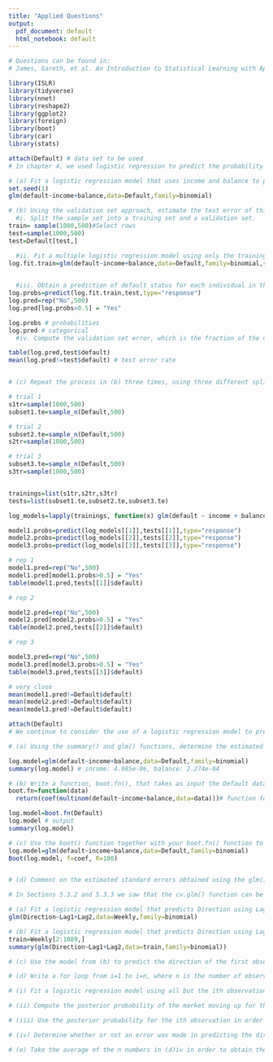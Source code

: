 ```yaml
---
title: "Applied Questions"
output:
  pdf_document: default
  html_notebook: default
---
```


```r
# Questions can be found in:
# James, Gareth, et al. An Introduction to Statistical Learning with Applications in R. Springer, 2013.
```


```r
library(ISLR)
library(tidyverse)
library(nnet)
library(reshape2)
library(ggplot2)
library(foreign)
library(boot)
library(car)
library(stats)
```


```r
attach(Default) # data set to be used
# In chapter 4, we used logistic regression to predict the probability of default using income and balance on the default dataset. We will now estimate the test error of this logistic regression model using the validation set approach. Do not forget to set a random seed before beginnign your analysis.

# (a) Fit a logistic regression model that uses income and balance to predict default.
set.seed(1)
glm(default~income+balance,data=Default,family=binomial)

# (b) Using the validation set approach, estimate the test error of this model. In order to do this, you must perform the following steps:
  #i. Split the sample set into a training set and a validation set. 
train= sample(1000,500)#Select rows
test=sample(1000,500)
test=Default[test,]

  #ii. Fit a multiple logistic regression model using only the training observations.
log.fit.train=glm(default~income+balance,data=Default,family=binomial,subset=train)

  
  #iii. Obtain a prediction of default status for each individual in the validation set by computing the posterior probability of default for that individual, and classifying the individual to default category if the posterior probability is greater than 0.5.
log.probs=predict(log.fit.train,test,type="response")
log.pred=rep("No",500)
log.pred[log.probs>0.5] = "Yes"

log.probs # probabilities
log.pred # categorical
  #iv. Compute the validation set error, which is the fraction of the observations in the validation set that are misclassified.

table(log.pred,test$default)
mean(log.pred!=test$default) # test error rate


# (c) Repeat the process in (b) three times, using three different splits of the observations into a training set and a validation set. Comment on the results obtained

# trial 1
s1tr=sample(1000,500)
subset1.te=sample_n(Default,500)

# trial 2
subset2.te=sample_n(Default,500)
s2tr=sample(1000,500)

# trial 3
subset3.te=sample_n(Default,500)
s3tr=sample(1000,500)


trainings=list(s1tr,s2tr,s3tr)
tests=list(subset1.te,subset2.te,subset3.te)

log_models=lapply(trainings, function(x) glm(default ~ income + balance, data=Default, family=binomial,subset=x))

model1.probs=predict(log_models[[1]],tests[[1]],type="response")
model2.probs=predict(log_models[[2]],tests[[2]],type="response")
model3.probs=predict(log_models[[3]],tests[[3]],type="response")

# rep 1
model1.pred=rep("No",500)
model1.pred[model1.probs>0.5] = "Yes"
table(model1.pred,tests[[1]]$default)

# rep 2

model2.pred=rep("No",500)
model2.pred[model2.probs>0.5] = "Yes"
table(model2.pred,tests[[2]]$default)

# rep 3

model3.pred=rep("No",500)
model3.pred[model3.probs>0.5] = "Yes"
table(model3.pred,tests[[3]]$default)

# very close 
mean(model1.pred!=Default$default)
mean(model2.pred!=Default$default)
mean(model3.pred!=Default$default)

```


```r
attach(Default)
# We continue to consider the use of a logistic regression model to predict the probability of default using income and balance on the Default data set. In particular, we will now compute estimates for the standard errors of the income and balance logistic regression co-efficients in two different ways (1) using the bootstrap, and (2) using the standard formula for computing the standard errors in the glm() function. Do not forget to set a random seed before beginning your analysis.

# (a) Using the summary() and glm() functions, determine the estimated standard errors for the coefficients associated with income and balance in a multiple logistic regression model that uses both predictors.

log.model=glm(default~income+balance,data=Default,family=binomial)
summary(log.model) # income: 4.985e-06, balance: 2.274e-04

# (b) Write a function, boot.fn(), that takes as input the Default data set as well as an index of the observations, and that outputs the coefficient estimates for income and balance in the multiple logistic regression model.
boot.fn=function(data)
  return(coef(multinom(default~income+balance,data=data)))# function for coef. calc.

log.model=boot.fn(Default)
log.model # output
summary(log.model)

# (c) Use the boot() function together with your boot.fn() function to estimate the standard errors of the logistic regression coefficients for income and balance.
log.model=glm(default~income+balance,data=Default,family=binomial)
Boot(log.model, f=coef, R=100)


# (d) Comment on the estimated standard errors obtained using the glm() function and using your bootstrap function

```

```r
# In Sections 5.3.2 and 5.3.3 we saw that the cv.glm() function can be used in order to compute the LOOCV test error estimate. Alternatively, one could compute those quantities using just the glm() and predict.glm() functions, and a for loop. You will now take this approach in order to compute the LOOCV error for a simple logistic regression model on the Weekly dataset. Recall that in the context of classification problems, the LOOCV error is given in (5.4).

# (a) Fit a logistic regression model that predicts Direction using Lag1 and Lag2.
glm(Direction~Lag1+Lag2,data=Weekly,family=binomial)

# (b) Fit a logistic regression model that predicts Direction using Lag1 and Lag2 using all but the first observation.
train=Weekly[2:1089,]
summary(glm(Direction~Lag1+Lag2,data=train,family=binomial))

# (c) Use the model from (b) to predict the direction of the first observation. You can do this by predicting that the first observation will go up if P(Direction="Up" | Lag1, Lag2) > 0.5. Was this observation correctly classified?

# (d) Write a for loop from i=1 to i=n, where n is the number of observations in the data set, that performs each of the following steps:

# (i) Fit a logistic regression model using all but the ith observation to predict Direction using Lag1 and Lag2.

# (ii) Compute the posterior probability of the market moving up for the ith observation

# (iii) Use the posterior probability for the ith observation in order to predict whether or not the market moves up.

# (iv) Determine whether or not an error was made in predicting the direction for the ith observation. If an error was made, then indicate this as a 1, and otherwise indicate it as a 0.

# (e) Take the average of the n numbers in (d)iv in order to obtain the LOOCV estimate for the test error. Comment on the results.

```

